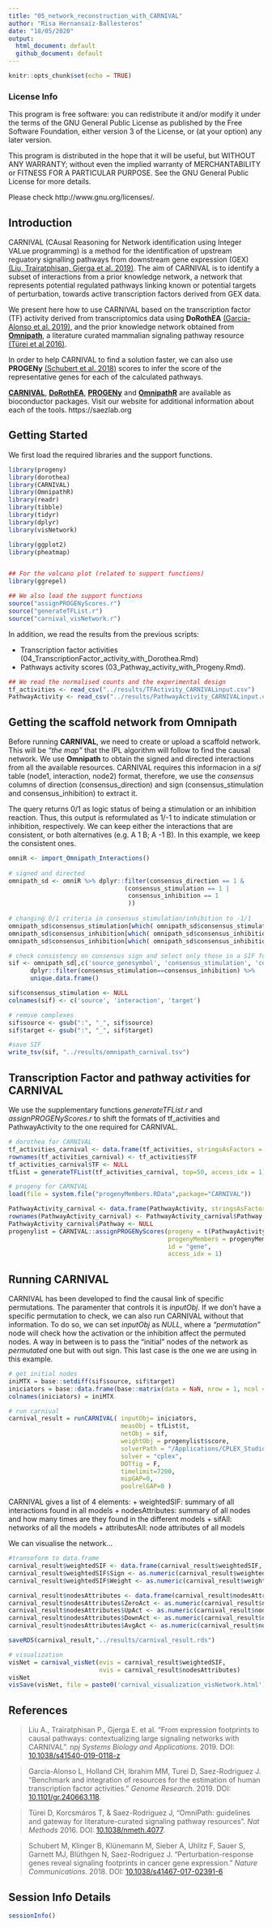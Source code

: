 ```yaml
---
title: "05_network_reconstruction_with_CARNIVAL"
author: "Risa Hernansaiz-Ballesteros"
date: "18/05/2020"
output: 
  html_document: default
  github_document: default
---
```


```r
knitr::opts_chunk$set(echo = TRUE)
```

### License Info

This program is free software: you can redistribute it and/or modify it under 
the terms of the GNU General Public License as published by the Free Software 
Foundation, either version 3 of the License, or (at your option) any later 
version.

This program is distributed in the hope that it will be useful, but WITHOUT ANY 
WARRANTY; without even the implied warranty of MERCHANTABILITY or FITNESS FOR 
A PARTICULAR PURPOSE. See the GNU General Public License for more details.

Please check http://www.gnu.org/licenses/.

## Introduction

CARNIVAL (CAusal Reasoning for Network identification using Integer VALue programming) 
is a method for the identification of upstream reguatory signalling pathways 
from downstream gene expression (GEX) 
[(Liu, Trairatphisan, Gjerga et al. 2019)](https://doi.org/10.1038/s41540-019-0118-z).
The aim of CARNIVAL is to identify a subset of interactions from a prior knowledge network,
a network that represents potential regulated pathways linking known or potential targets of perturbation,
towards active transcription factors derived from GEX data.

We present here how to use CARNIVAL based on the
transcription factor (TF) activity derived from transcriptomics data using **DoRothEA** 
[(Garcia-Alonso et al. 2019)](https://doi.org/10.1101/gr.240663.118), and
the prior knowledge network obtained from [**Omnipath**](http://omnipathdb.org/),
a literature curated mammalian signaling pathway resource [(Türei et al 2016)](https://www.nature.com/articles/nmeth.4077).

In order to help CARNIVAL to find a solution faster,
we can also use **PROGENy** [(Schubert et al. 2018)](https://www.nature.com/articles/s41467-017-02391-6) scores
to infer the score of the representative genes for each of the calculated pathways.

[**CARNIVAL**](https://www.bioconductor.org/packages/release/bioc/html/CARNIVAL.html),
[**DoRothEA**](http://bioconductor.org/packages/release/data/experiment/html/dorothea.html),
[**PROGENy**](http://bioconductor.org/packages/release/bioc/html/progeny.html) and
[**OmnipathR**](https://www.bioconductor.org/packages/release/bioc/html/OmnipathR.html)
are available as bioconductor packages.
Visit our website for additional information about each of the tools. https://saezlab.org

## Getting Started

We first load the required libraries and the support functions.

```r
library(progeny)
library(dorothea)
library(CARNIVAL)
library(OmnipathR)
library(readr)
library(tibble)
library(tidyr)
library(dplyr)
library(visNetwork)

library(ggplot2)
library(pheatmap)


## For the volcano plot (related to support functions)
library(ggrepel)

## We also load the support functions
source("assignPROGENyScores.r")
source("generateTFList.r")
source("carnival_visNetwork.r")
```

In addition, we read the results from the previous scripts: 

+ Transcription factor activities (04_TranscriptionFactor_activity_with_Dorothea.Rmd)
+ Pathways activity scores (03_Pathway_activity_with_Progeny.Rmd). 
 

```r
## We read the normalised counts and the experimental design 
tf_activities <- read_csv("../results/TFActivity_CARNIVALinput.csv")
PathwayActivity <- read_csv("../results/PathwayActivity_CARNIVALinput.csv")
```

## Getting the scaffold network from Omnipath

Before running **CARNIVAL**, we need to create or upload a scaffold network.
This will be _"the map"_ that the IPL algorithm will follow to find the causal network.
We use **Omnipath** to obtain the signed and directed interactions from all the available resources.
CARNIVAL requires this informacion in a _sif_ table (node1, interaction, node2) format,
therefore, we use the _consensus_ columns of direction (consensus_direction) and
sign (consensus_stimulation and consensus_inhibition) to extract it.

The query returns 0/1 as logic status of being a stimulation or an inhibition reaction. 
Thus, this output is reformulated as 1/-1 to indicate stimulation or inhibition, respectively.
We can keep either the interactions that are consistent, or both alternatives (e.g. A 1 B; A -1 B).
In this example, we keep the consistent ones.

```r

omniR <- import_Omnipath_Interactions()
  
# signed and directed
omnipath_sd <- omniR %>% dplyr::filter(consensus_direction == 1 &
                                (consensus_stimulation == 1 | 
                                 consensus_inhibition == 1
                                 ))
  
# changing 0/1 criteria in consensus_stimulation/inhibition to -1/1
omnipath_sd$consensus_stimulation[which( omnipath_sd$consensus_stimulation == 0)] = -1
omnipath_sd$consensus_inhibition[which( omnipath_sd$consensus_inhibition == 1)] = -1
omnipath_sd$consensus_inhibition[which( omnipath_sd$consensus_inhibition == 0)] = 1

# check consistency on consensus sign and select only those in a SIF format
sif <- omnipath_sd[,c('source_genesymbol', 'consensus_stimulation', 'consensus_inhibition', 'target_genesymbol')] %>%
      dplyr::filter(consensus_stimulation==consensus_inhibition) %>%
      unique.data.frame()

sif$consensus_stimulation <- NULL
colnames(sif) <- c('source', 'interaction', 'target')

# remove complexes
sif$source <- gsub(":", "_", sif$source)
sif$target <- gsub(":", "_", sif$target)

#save SIF
write_tsv(sif, "../results/omnipath_carnival.tsv")

```

## Transcription Factor and pathway activities for CARNIVAL

We use the supplementary functions _generateTFList.r_ and _assignPROGENyScores.r_
to shift the formats of tf_activities and PathwayActivity to the one required for CARNIVAL.

```r

# dorothea for CARNIVAL
tf_activities_carnival <- data.frame(tf_activities, stringsAsFactors = F)
rownames(tf_activities_carnival) <- tf_activities$TF
tf_activities_carnival$TF <- NULL
tfList = generateTFList(tf_activities_carnival, top=50, access_idx = 1)

# progeny for CARNIVAL
load(file = system.file("progenyMembers.RData",package="CARNIVAL"))

PathwayActivity_carnival <- data.frame(PathwayActivity, stringsAsFactors = F)
rownames(PathwayActivity_carnival) <- PathwayActivity_carnival$Pathway
PathwayActivity_carnival$Pathway <- NULL
progenylist = CARNIVAL::assignPROGENyScores(progeny = t(PathwayActivity_carnival), 
                                            progenyMembers = progenyMembers, 
                                            id = "gene", 
                                            access_idx = 1)
```

## Running CARNIVAL

CARNIVAL has been developed to find the causal link of specific permutations.
The paramenter that controls it is _inputObj_.
If we don't have a specific permutation to check,
we can also run CARNIVAL without that information.
To do so, we can set _inputObj_ as _NULL_, where a _"permutation"_ node will
check how the activation or the inhibition affect the permuted nodes.
A way in between is to pass the "initial" nodes of the network as _permutated_
one but with out sign. This last case is the one we are using in this example.

```r

# get initial nodes
iniMTX = base::setdiff(sif$source, sif$target)
iniciators = base::data.frame(base::matrix(data = NaN, nrow = 1, ncol = length(iniMTX)), stringsAsFactors = F)
colnames(iniciators) = iniMTX

# run carnival
carnival_result = runCARNIVAL( inputObj= iniciators,
                               measObj = tfList$t, 
                               netObj = sif, 
                               weightObj = progenylist$score, 
                               solverPath = "/Applications/CPLEX_Studio129/cplex/bin/x86-64_osx/cplex", 
                               solver = "cplex", 
                               DOTfig = F,
                               timelimit=7200,
                               mipGAP=0,
                               poolrelGAP=0 )
```

CARNIVAL gives a list of 4 elements:
+ weightedSIF: summary of all interactions found in all models
+ nodesAttributes: summary of all nodes and how many times are they found in the different models
+ sifAll: networks of all the models
+ attributesAll: node attributes of all models

We can visualise the network...

```r

#transoform to data.frame
carnival_result$weightedSIF <- data.frame(carnival_result$weightedSIF, stringsAsFactors = F)
carnival_result$weightedSIF$Sign <- as.numeric(carnival_result$weightedSIF$Sign)
carnival_result$weightedSIF$Weight <- as.numeric(carnival_result$weightedSIF$Weight)

carnival_result$nodesAttributes <- data.frame(carnival_result$nodesAttributes, stringsAsFactors = F)
carnival_result$nodesAttributes$ZeroAct <- as.numeric(carnival_result$nodesAttributes$ZeroAct)
carnival_result$nodesAttributes$UpAct <- as.numeric(carnival_result$nodesAttributes$UpAct)
carnival_result$nodesAttributes$DownAct <- as.numeric(carnival_result$nodesAttributes$DownAct)
carnival_result$nodesAttributes$AvgAct <- as.numeric(carnival_result$nodesAttributes$AvgAct)

saveRDS(carnival_result,"../results/carnival_result.rds")

# visualization
visNet = carnival_visNet(evis = carnival_result$weightedSIF,
                         nvis = carnival_result$nodesAttributes)
visNet
visSave(visNet, file = paste0('carnival_visualization_visNetwork.html'), selfcontained = TRUE)

```


## References

> Liu A., Trairatphisan P., Gjerga E. et al. "From expression footprints to causal pathways: contextualizing large signaling networks with CARNIVAL". _npj Systems Biology and Applications_. 2019. DOI: [10.1038/s41540-019-0118-z](https://www.nature.com/articles/s41540-019-0118-z)

> Garcia-Alonso L, Holland CH, Ibrahim MM, Turei D, Saez-Rodriguez J. “Benchmark and integration of resources for the estimation of human transcription factor activities.” _Genome Research_. 2019. DOI: 
[10.1101/gr.240663.118](https://genome.cshlp.org/content/29/8/1363).

> Türei D, Korcsmáros T, & Saez-Rodriguez J, "OmniPath: guidelines and gateway for literature-curated signaling pathway resources". _Nat Methods_ 2016. DOI: [10.1038/nmeth.4077](https://doi.org/10.1038/nmeth.4077).

> Schubert M, Klinger B, Klünemann M, Sieber A, Uhlitz F, Sauer S, Garnett MJ, Blüthgen N, Saez-Rodriguez J. “Perturbation-response genes reveal signaling footprints in cancer gene expression.” _Nature Communications_. 2018. DOI: [10.1038/s41467-017-02391-6](https://doi.org/10.1038/s41467-017-02391-6)


## Session Info Details

```r
sessionInfo()
```
